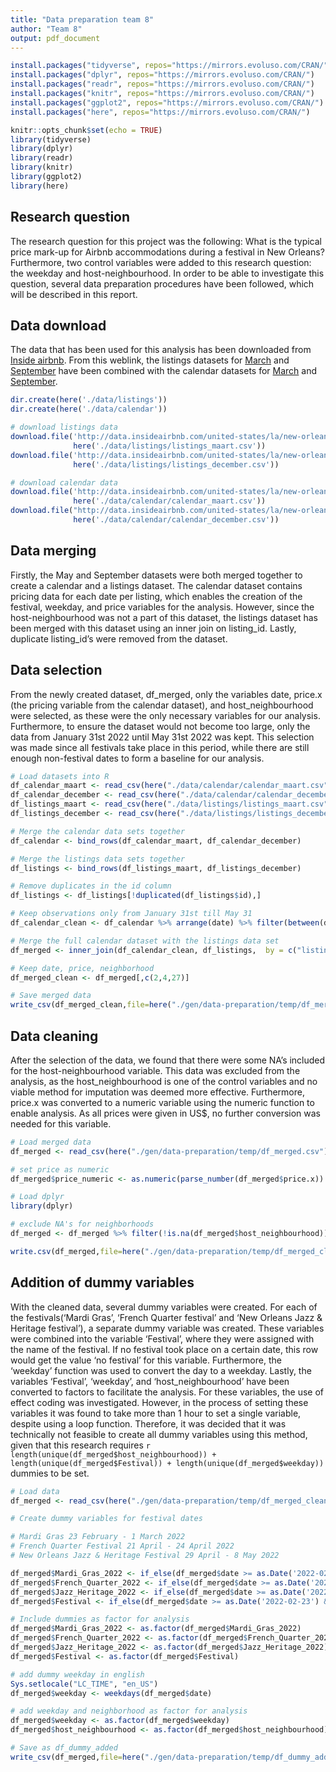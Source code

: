---
title: "Data preparation team 8"
author: "Team 8"
output: pdf_document
---
```{r setup-download-packages-dprep, include=FALSE, echo=FALSE, message=FALSE}
install.packages("tidyverse", repos="https://mirrors.evoluso.com/CRAN/")
install.packages("dplyr", repos="https://mirrors.evoluso.com/CRAN/")
install.packages("readr", repos="https://mirrors.evoluso.com/CRAN/")
install.packages("knitr", repos="https://mirrors.evoluso.com/CRAN/")
install.packages("ggplot2", repos="https://mirrors.evoluso.com/CRAN/")
install.packages("here", repos="https://mirrors.evoluso.com/CRAN/")
```
```{r setup, include=FALSE}
knitr::opts_chunk$set(echo = TRUE)
library(tidyverse)
library(dplyr)
library(readr)
library(knitr)
library(ggplot2)
library(here)
```


## Research question

The research question for this project was the following: What is the typical price mark-up for Airbnb accommodations during a festival in New Orleans? Furthermore, two control variables were added to this research question: the weekday and host-neighbourhood. In order to be able to investigate this question, several data preparation procedures have been followed, which will be described in this report. 


## Data download

The data that has been used for this analysis has been downloaded from [Inside airbnb](http://data.insideairbnb.com/united-states). From this weblink, the listings datasets for [March](http://data.insideairbnb.com/united-states/la/new-orleans/2022-03-08/data/listings.csv.gz) and [September](http://data.insideairbnb.com/united-states/la/new-orleans/2021-12-07/data/listings.csv.gz) have been combined with the calendar datasets for [March](http://data.insideairbnb.com/united-states/la/new-orleans/2022-03-08/data/calendar.csv.gz) and [September](http://data.insideairbnb.com/united-states/la/new-orleans/2021-12-07/data/calendar.csv.gz).

```{r data_input, include=FALSE, echo=FALSE}
dir.create(here('./data/listings'))
dir.create(here('./data/calendar'))

# download listings data
download.file('http://data.insideairbnb.com/united-states/la/new-orleans/2022-03-08/data/listings.csv.gz', 
              here('./data/listings/listings_maart.csv'))
download.file('http://data.insideairbnb.com/united-states/la/new-orleans/2021-12-07/data/listings.csv.gz', 
              here('./data/listings/listings_december.csv'))

# download calendar data
download.file('http://data.insideairbnb.com/united-states/la/new-orleans/2022-03-08/data/calendar.csv.gz',
              here('./data/calendar/calendar_maart.csv'))
download.file("http://data.insideairbnb.com/united-states/la/new-orleans/2021-12-07/data/calendar.csv.gz",
              here('./data/calendar/calendar_december.csv'))
```


## Data merging

Firstly, the May and September datasets were both merged together to create a calendar and a listings dataset. The calendar dataset contains pricing data for each date per listing, which enables the creation of the festival, weekday, and price variables for the analysis. However, since the host-neighbourhood was not a part of this dataset, the listings dataset has been merged with this dataset using an inner join on listing_id. Lastly, duplicate listing_id's were removed from the dataset. 

## Data selection

From the newly created dataset, df_merged, only the variables date, price.x (the pricing variable from the calendar dataset), and host_neighbourhood were selected, as these were the only necessary variables for our analysis. Furthermore, to ensure the dataset would not become too large, only the data from January 31st 2022 until May 31st 2022 was kept. This selection was made since all festivals take place in this period, while there are still enough non-festival dates to form a baseline for our analysis.

```{r data_merge, include=FALSE, echo=FALSE}
# Load datasets into R 
df_calendar_maart <- read_csv(here("./data/calendar/calendar_maart.csv"))
df_calendar_december <- read_csv(here("./data/calendar/calendar_december.csv"))
df_listings_maart <- read_csv(here("./data/listings/listings_maart.csv"))
df_listings_december <- read_csv(here("./data/listings/listings_december.csv"))

# Merge the calendar data sets together 
df_calendar <- bind_rows(df_calendar_maart, df_calendar_december)

# Merge the listings data sets together
df_listings <- bind_rows(df_listings_maart, df_listings_december)

# Remove duplicates in the id column
df_listings <- df_listings[!duplicated(df_listings$id),]

# Keep observations only from January 31st till May 31
df_calendar_clean <- df_calendar %>% arrange(date) %>% filter(between(date, as.Date("2022-1-31"), as.Date("2022-5-31")))

# Merge the full calendar dataset with the listings data set
df_merged <- inner_join(df_calendar_clean, df_listings,  by = c("listing_id"="id"))

# Keep date, price, neighborhood
df_merged_clean <- df_merged[,c(2,4,27)]

# Save merged data
write_csv(df_merged_clean,file=here("./gen/data-preparation/temp/df_merged.csv"))
```
## Data cleaning

After the selection of the data, we found that there were some NA's included for the host-neighbourhood variable. This data was excluded from the analysis, as the host_neighbourhood is one of the control variables and no viable method for imputation was deemed more effective. Furthermore, price.x was converted to a numeric variable using the numeric function to enable analysis. As all prices were given in US$, no further conversion was needed for this variable. 

```{r data_clean, include=FALSE, echo=FALSE}
# Load merged data 
df_merged <- read_csv(here("./gen/data-preparation/temp/df_merged.csv"))

# set price as numeric
df_merged$price_numeric <- as.numeric(parse_number(df_merged$price.x))

# Load dplyr
library(dplyr)

# exclude NA's for neighborhoods
df_merged <- df_merged %>% filter(!is.na(df_merged$host_neighbourhood))

write.csv(df_merged,file=here("./gen/data-preparation/temp/df_merged_clean.csv"))
```

## Addition of dummy variables

With the cleaned data, several dummy variables were created. For each of the festivals('Mardi Gras', 'French Quarter festival' and 'New Orleans Jazz & Heritage festival'), a separate dummy variable was created. These variables were combined into the variable 'Festival', where they were assigned with the name of the festival. If no festival took place on a certain date, this row would get the value 'no festival' for this variable. Furthermore, the 'weekday' function was used to convert the day to a weekday. Lastly, the variables 'Festival', 'weekday', and 'host_neighbourhood' have been converted to factors to facilitate the analysis. For these variables, the use of effect coding was investigated. However, in the process of setting these variables it was found to take more than 1 hour to set a single variable, despite using a loop function. Therefore, it was decided that it was technically not feasible to create all dummy variables using this method, given that this research requires `r length(unique(df_merged$host_neighbourhood)) + length(unique(df_merged$Festival)) + length(unique(df_merged$weekday))` dummies to be set.

```{r data_add, include=FALSE, echo=FALSE}
# Load data
df_merged <- read_csv(here("./gen/data-preparation/temp/df_merged_clean.csv"))

# Create dummy variables for festival dates

# Mardi Gras 23 February - 1 March 2022
# French Quarter Festival 21 April - 24 April 2022
# New Orleans Jazz & Heritage Festival 29 April - 8 May 2022

df_merged$Mardi_Gras_2022 <- if_else(df_merged$date >= as.Date('2022-02-23') & df_merged$date <= as.Date('2022-03-01'),TRUE,FALSE)
df_merged$French_Quarter_2022 <- if_else(df_merged$date >= as.Date('2022-04-21') & df_merged$date <= as.Date('2022-04-24'),TRUE,FALSE)
df_merged$Jazz_Heritage_2022 <- if_else(df_merged$date >= as.Date('2022-04-29') & df_merged$date <= as.Date('2022-05-08'),TRUE,FALSE)
df_merged$Festival <- if_else(df_merged$date >= as.Date('2022-02-23') & df_merged$date <= as.Date('2022-03-01'),'Mardi Gras', if_else(df_merged$date >= as.Date('2022-04-21') & df_merged$date <= as.Date('2022-04-24'),"French Quarter Festival",if_else(df_merged$date >= as.Date('2022-04-29') & df_merged$date <= as.Date('2022-05-08'),'New Orleans Jazz & Heritage Festival',"No festival")))

# Include dummies as factor for analysis
df_merged$Mardi_Gras_2022 <- as.factor(df_merged$Mardi_Gras_2022)
df_merged$French_Quarter_2022 <- as.factor(df_merged$French_Quarter_2022)
df_merged$Jazz_Heritage_2022 <- as.factor(df_merged$Jazz_Heritage_2022)
df_merged$Festival <- as.factor(df_merged$Festival)

# add dummy weekday in english
Sys.setlocale("LC_TIME", "en_US")
df_merged$weekday <- weekdays(df_merged$date)

# add weekday and neighborhood as factor for analysis
df_merged$weekday <- as.factor(df_merged$weekday)
df_merged$host_neighbourhood <- as.factor(df_merged$host_neighbourhood)

# Save as df_dummy_added
write_csv(df_merged,file=here("./gen/data-preparation/temp/df_dummy_added.csv"))
```
